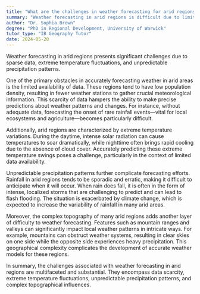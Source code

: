 ```yaml
---
title: "What are the challenges in weather forecasting for arid regions?"
summary: "Weather forecasting in arid regions is difficult due to limited data availability, significant temperature fluctuations, and erratic rainfall patterns, complicating accurate predictions."
author: "Dr. Sophia Brown"
degree: "PhD in Regional Development, University of Warwick"
tutor_type: "IB Geography Tutor"
date: 2024-05-20
---
```


Weather forecasting in arid regions presents significant challenges due to sparse data, extreme temperature fluctuations, and unpredictable precipitation patterns.

One of the primary obstacles in accurately forecasting weather in arid areas is the limited availability of data. These regions tend to have low population density, resulting in fewer weather stations to gather crucial meteorological information. This scarcity of data hampers the ability to make precise predictions about weather patterns and changes. For instance, without adequate data, forecasting the onset of rare rainfall events—vital for local ecosystems and agriculture—becomes particularly difficult.

Additionally, arid regions are characterized by extreme temperature variations. During the daytime, intense solar radiation can cause temperatures to soar dramatically, while nighttime often brings rapid cooling due to the absence of cloud cover. Accurately predicting these extreme temperature swings poses a challenge, particularly in the context of limited data availability.

Unpredictable precipitation patterns further complicate forecasting efforts. Rainfall in arid regions tends to be sporadic and erratic, making it difficult to anticipate when it will occur. When rain does fall, it is often in the form of intense, localized storms that are challenging to predict and can lead to flash flooding. The situation is exacerbated by climate change, which is expected to increase the variability of rainfall in many arid areas.

Moreover, the complex topography of many arid regions adds another layer of difficulty to weather forecasting. Features such as mountain ranges and valleys can significantly impact local weather patterns in intricate ways. For example, mountains can obstruct weather systems, resulting in clear skies on one side while the opposite side experiences heavy precipitation. This geographical complexity complicates the development of accurate weather models for these regions.

In summary, the challenges associated with weather forecasting in arid regions are multifaceted and substantial. They encompass data scarcity, extreme temperature fluctuations, unpredictable precipitation patterns, and complex topographical influences.
    